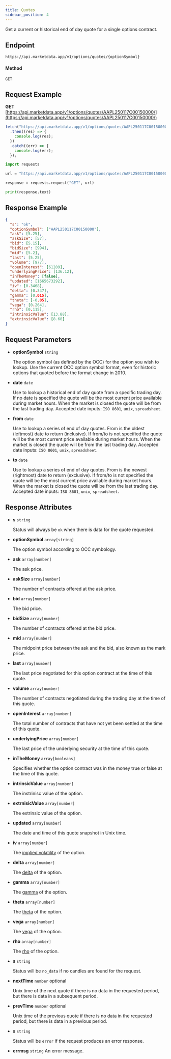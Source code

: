 ```yaml
---
title: Quotes
sidebar_position: 4
---
```


Get a current or historical end of day quote for a single options contract.


## Endpoint

    https://api.marketdata.app/v1/options/quotes/{optionSymbol}

#### Method

    GET

## Request Example

<Tabs>
<TabItem value="HTTP" label="HTTP" default>

**GET** [https://api.marketdata.app/v1/options/quotes/AAPL250117C00150000/](https://api.marketdata.app/v1/options/quotes/AAPL250117C00150000/)

</TabItem>
<TabItem value="NodeJS" label="NodeJS">

```js title="app.js"
fetch("https://api.marketdata.app/v1/options/quotes/AAPL250117C00150000/")
  .then((res) => {
    console.log(res);
  })
  .catch((err) => {
    console.log(err);
  });
```

</TabItem>
<TabItem value="Python" label="Python">

```python title="app.py"
import requests

url = "https://api.marketdata.app/v1/options/quotes/AAPL250117C00150000/"

response = requests.request("GET", url)

print(response.text)
```

</TabItem>
</Tabs>

## Response Example

```json
{
  "s": "ok",
  "optionSymbol": ["AAPL250117C00150000"],
  "ask": [5.25],
  "askSize": [57],
  "bid": [5.15],
  "bidSize": [994],
  "mid": [5.2],
  "last": [5.25],
  "volume": [977],
  "openInterest": [61289],
  "underlyingPrice": [136.12],
  "inTheMoney": [false],
  "updated": [1665673292],
  "iv": [0.3468],
  "delta": [0.347],
  "gamma": [0.015],
  "theta": [-0.05],
  "vega": [0.264],
  "rho": [0.115],
  "intrinsicValue": [13.88],
  "extrinsicValue": [8.68]
}
```

## Request Parameters

<Tabs>
<TabItem value="required" label="Required" default>

- **optionSymbol** `string`

  The option symbol (as defined by the OCC) for the option you wish to lookup. Use the current OCC option symbol format, even for historic options that quoted before the format change in 2010.



</TabItem>
<TabItem value="optional" label="Optional">



- **date** `date`

  Use to lookup a historical end of day quote from a specific trading day. If no date is specified the quote will be the most current price available during market hours. When the market is closed the quote will be from the last trading day. Accepted date inputs: `ISO 8601`, `unix`, `spreadsheet`.

- **from** `date`

  Use to lookup a series of end of day quotes. From is the oldest (leftmost) date to return (inclusive). If from/to is not specified the quote will be the most current price available during market hours. When the market is closed the quote will be from the last trading day. Accepted date inputs: `ISO 8601`, `unix`, `spreadsheet`.

- **to** `date`

  Use to lookup a series of end of day quotes. From is the newest (rightmost) date to return (exclusive). If from/to is not specified the quote will be the most current price available during market hours. When the market is closed the quote will be from the last trading day. Accepted date inputs: `ISO 8601`, `unix`, `spreadsheet`.

</TabItem>
</Tabs>

## Response Attributes

<Tabs>
<TabItem value="Success" label="Success" default>

- **s** `string`

  Status will always be `ok` when there is data for the quote requested.

- **optionSymbol** `array[string]`

  The option symbol according to OCC symbology.

- **ask** `array[number]`

  The ask price.

- **askSize** `array[number]`

  The number of contracts offered at the ask price.

- **bid** `array[number]`

  The bid price.

- **bidSize** `array[number]`

  The number of contracts offered at the bid price.

- **mid** `array[number]`

  The midpoint price between the ask and the bid, also known as the mark price.

- **last** `array[number]`

  The last price negotiated for this option contract at the time of this quote.

- **volume** `array[number]`

  The number of contracts negotiated during the trading day at the time of this quote.

- **openInterest** `array[number]`

  The total number of contracts that have not yet been settled at the time of this quote.

- **underlyingPrice** `array[number]`

  The last price of the underlying security at the time of this quote.

- **inTheMoney** `array[booleans]`

  Specifies whether the option contract was in the money true or false at the time of this quote.

- **intrinsicValue** `array[number]`

  The instrinisc value of the option.

- **extrnisicValue** `array[number]`

  The extrinsic value of the option.

- **updated** `array[number]`

  The date and time of this quote snapshot in Unix time.

- **iv** `array[number]`

  The [implied volatility](https://www.investopedia.com/terms/i/iv.asp) of the option.

- **delta** `array[number]`

  The [delta](https://www.investopedia.com/terms/d/delta.asp) of the option.

- **gamma** `array[number]`

  The [gamma](https://www.investopedia.com/terms/g/gamma.asp) of the option.

- **theta** `array[number]`

  The [theta](https://www.investopedia.com/terms/t/theta.asp) of the option.

- **vega** `array[number]`

  The [vega](https://www.investopedia.com/terms/v/vega.asp) of the option.

- **rho** `array[number]`

  The [rho](https://www.investopedia.com/terms/r/rho.asp) of the option.

</TabItem>
<TabItem value="NoData" label="No Data">

- **s** `string`

  Status will be `no_data` if no candles are found for the request.

- **nextTime** `number` optional

  Unix time of the next quote if there is no data in the requested period, but there is data in a subsequent period.

- **prevTime** `number` optional

  Unix time of the previous quote if there is no data in the requested period, but there is data in a previous period.

</TabItem>
<TabItem value="Error" label="Error">

- **s** `string`

  Status will be `error` if the request produces an error response.

- **errmsg** `string`
  An error message.

</TabItem>
</Tabs>
